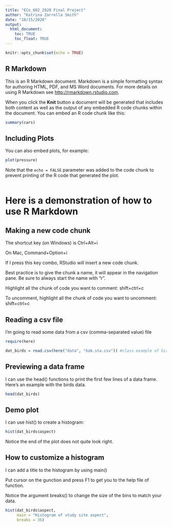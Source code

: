 ```yaml
---
title: "ECo_602_2020 Final Project"
author: "Katrina Zarrella Smith"
date: "10/15/2020"
output: 
  html_document:
    toc: TRUE
    toc_float: TRUE
---
```


```r
knitr::opts_chunk$set(echo = TRUE)
```

## R Markdown

This is an R Markdown document. Markdown is a simple formatting syntax for authoring HTML, PDF, and MS Word documents. For more details on using R Markdown see <http://rmarkdown.rstudio.com>.

When you click the **Knit** button a document will be generated that includes both content as well as the output of any embedded R code chunks within the document. You can embed an R code chunk like this:

```r
summary(cars)
```

## Including Plots

You can also embed plots, for example:

```r
plot(pressure)
```

Note that the `echo = FALSE` parameter was added to the code chunk to prevent printing of the R code that generated the plot.

```r

```
# Here is a demonstration of how to use R Markdown

## Making a new code chunk

The shortcut key (on Windows) is Ctrl+Alt+i

On Mac, Command+Option+i

If I press this key combo, RStudio will insert a new code chunk.

Best practice is to give the chunk a name, it will appear in the navigation pane.
Be sure to always start the name with "r".

Highlight all the chunk of code you want to comment:
shift+ctrl+c

To uncomment, highlight all the chunk of code you want to uncomment:
shift+ctrl+c

## Reading a csv file
I'm going to read some data from a csv (comma-separated value) file

```r
require(here)

dat_birds = read.csv(here("data", "hab.sta.csv")) #class example of birds data

```

## Previewing a data frame

I can use the head() functions to print the first few lines of a data frame.
Here's an example with the birds data.

```r

head(dat_birds)

```

## Demo plot

I can use hist() to create a histogram:

```r

hist(dat_birds$aspect)

```

Notice the end of the plot does not quite look right.

## How to customize a histogram

I can add a title to the histogram by using main()

Put cursor on the gunction and press F1 to get you to the help file of function.

Notice the argument breaks() to change the size of the bins to match your data.

```r

hist(dat_birds$aspect,
     main = "Histogram of study site aspect",
     breaks = 36)

```

